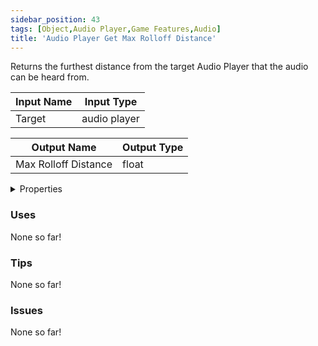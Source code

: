 ```yaml
---
sidebar_position: 43
tags: [Object,Audio Player,Game Features,Audio]
title: 'Audio Player Get Max Rolloff Distance'
---
```


Returns the furthest distance from the target Audio Player that the audio can be heard from.



<IChip uuid="2db28fb7-0edb-4f09-8d74-ed5614dfaf11"/>

| Input Name | Input Type |
|-----------|-----------|
| Target | audio player |

| Output Name | Output Type |
|-----------|-----------|
| Max Rolloff Distance | float |


<details>
  <summary>Properties</summary>
  <div>
    <div>
    <table>
      <thead>
        <tr>
          <th>Is beta required?</th>
          <th>No</th>
        </tr>
        <tr>
          <th>Is this chip a trolling risk?</th>
          <th>No</th>
        </tr>
        <tr>
          <th>Is this chip a role assignment risk?</th>
          <th>No</th>
        </tr>
        <tr>
          <th>Chip UUID</th>
          <th>2db28fb7-0edb-4f09-8d74-ed5614dfaf11</th>
        </tr>
        <tr>
          <th>Room availability</th>
          <th>Available everywhere</th>
        </tr>
      </thead>
    </table>
    </div>
  </div>
</details>

### Uses

None so far!

### Tips

None so far!

### Issues

None so far!